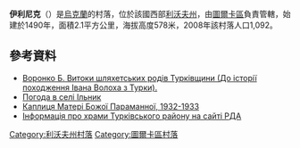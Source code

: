 {{coord|49|5|12|N|23|6|15|E|scale:100000|display=title}}

'''伊利尼克'''（{{lang-uk|Ільник}}）是[[烏克蘭|烏克蘭]]的村落，位於該國西部[[利沃夫州|利沃夫州]]，由[[圖爾卡區|圖爾卡區]]負責管轄，始建於1490年，面積2.1平方公里，海拔高度578米，2008年該村落人口1,092。

==參考資料==
* [http://turka.at.ua/publ/6-1-0-603 Воронко Б. Витоки шляхетських родів Турківщини (До історії походження Івана Волоха з Турки).]{{Wayback|url=http://turka.at.ua/publ/6-1-0-603 |date=20150128113005 }}
* [http://weather.in.ua/ua/l'vovskaja/9579 Погода в селі Ільник]{{Wayback|url=http://weather.in.ua/ua/l'vovskaja/9579 |date=20111221130952 }}
* [http://www.derev.org.ua/lvivska/ilnyk.htm Каплиця Матері Божої Параманної, 1932-1933]{{Wayback|url=http://www.derev.org.ua/lvivska/ilnyk.htm |date=20160122005548 }}
* [http://turka-rda.gov.ua/turkivschyna-turystychna/1284-2/ Інформація про храми Турківського району на сайті РДА]{{Wayback|url=http://turka-rda.gov.ua/turkivschyna-turystychna/1284-2/ |date=20161006031122 }}

{{DEFAULTSORT:Ільник}}
[[Category:利沃夫州村落|Category:利沃夫州村落]]
[[Category:圖爾卡區村落|Category:圖爾卡區村落]]


{{Lviv-geo-stub}}